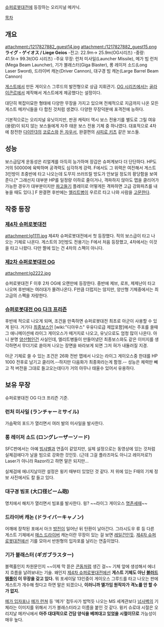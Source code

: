 [[슈퍼로봇대전]]에 등장하는 오리지널 메카닉.

[[목차]]

== 개요 ==
attachment:/1217827882_guest14.jpg
attachment:/1217827882_guest15.png
'''ライグ・ゲイオス / Liege Geios'''
-전고: 22.9m→ 25.9m(OG시리즈)
-중량: 41.5t→ 99.3t(OG 시리즈)
-주요 무장: 런처 미사일(Launcher Missile), 메가 빔 런처(Mega Beam Launcher), 기가 블래스터(Giga Blaster), 롱 레이저 소드(Long Laser Sword), 드라이버 캐논(Driver Cannon), 대구경 빔 캐논(Large Barrel Beam Cannon)

[[게스트]]에서 만든 게이오스 그루드의 발전형으로 상급 지휘관기. [[OG 시리즈]]에서는 [[골라이큰르]]에서 제작해서 게스트에게 제공했다는 설정이다.

대단히 복잡미묘한 형태에 다양한 무장을 가지고 있으며 전체적으로 지금까지 나온 모든 게스트 메카닉들을 다 합친 것처럼 생겼다. 다양한 무장덕분에 포격전에 능하다.

기본적으로는 오리지널 유닛이지만, 판권 캐릭터 역시 보스 전용기를 별도로 그릴 여유(용량)이 되지 않는 보스들에게 자주 태운 보스 전용 기체 중 하나였다. 대표적으로 4차에 참전한 [[다이탄3]]의 [[코로스]]와 [[돈 자우서]], 완결편의 [[샤피로 키츠]] 같은 보스들.
== 성능 ==
보스급답게 운동성은 리얼계를 아득히 능가하며 장갑은 슈퍼계보다 더 단단하다. HP도 거의 50000에 육박하며 공격력도 심각하게 강력. F에서도 그 위력은 여전해서 게스트 3인방이 초중반에 타고 나오는데 도무지 쓰러뜨릴 방도가 안보일 정도의 황당함을 보여준다.[* 그래선지 대부분 HP를 일정량 이하로 줄이거나, 격파하지 않아도 맵을 클리어가 가능한 경우가 대부분이지만 [[파고들기]] 플레이로 어떻게든 격파하면 고급 강화파츠를 내놓을 때도 있다.]  F 완결편 후반에는 [[엘리트병]]이 우르르 타고 나와 사람을 [[고문]]한다.

== 작중 등장 ==
=== [[제4차 슈퍼로봇대전]] ===
attachment:lg1111.jpg
제4차 슈퍼로봇대전에서 첫 등장했다. 적의 보스급이 타고 나오는 기체로 나온다. 게스트의 3인방도 전용기는 F에서 처음 등장했고, 4차에서는 이것을 타고 나왔다. 다만 짤에 있는 건 4차의 스펙이 아니다.
=== [[제2차 슈퍼로봇대전 OG]] ===
attachment:lg2222.jpg

슈퍼로봇대전 F 이후 2차 OG에 오랜만에 등장한다. 중반에 제브, 로프, 제제난이 타고 나오며 후반에는 여러대가 몰려나온다. F만큼 더럽지는 않지만, 양산형 기체중에서는 최고급의 스펙을 자랑한다.

=== [[슈퍼로봇대전 OG 다크 프리즌]] ===
후반에 적으로 나오게 되며, 조건을 만족하면 슈퍼로봇대전 최초로 아군이 사용할 수 있게 된다. 거기다 [[최종보스]]인 [wiki:"디아우스" 우유다로급 제압포함]에서는 주포를 쓸때 그 애니메이션에 라이그 게이오스가 떼거지로 나오고, 유닛으로도 엄청 많이 나온다. 아니 분명 [[양산형]]인건 사실인데, 엘리트병들이 만들어냈던 최종보스와도 같은 이미지를 생각하면서 무더기로 쏟아져 나오는 장면을 바라보게 되면 그저 혀가 내둘러질 지경. 

아군 기체로 쓸 수 있는 조건은 26화 전반 맵에서 나오는 라이그 게이오스중 한대를 HP 1000 전후로 남기고 클리어.--하지만 다음화가 최종화라는게 함정.-- 성능은 체력만 빼고 적 버전을 그대로 들고오는데다가 거의 아무나 태울수 있어서 유용하다.

== 보유 무장 ==
{{{#!html
<object width="560" height="315"><param name="movie" value="//www.youtube.com/v/cS_nDbDzimE?hl=ko_KR&amp;version=3"></param><param name="allowFullScreen" value="true"></param><param name="allowscriptaccess" value="always"></param><embed src="//www.youtube.com/v/cS_nDbDzimE?hl=ko_KR&amp;version=3" type="application/x-shockwave-flash" width="560" height="315" allowscriptaccess="always" allowfullscreen="true"></embed></object>
}}}

슈퍼로봇대전 OG 다크 프리즌 기준.

=== 런처 미사일 (ランチャーミサイル) ===
가슴팍의 포드가 열리면서 여러 발의 미사일을 발사한다.
=== 롱 레이저 소드 (ロングレーザーソード) ===
SFC판에서는 아예 [[빔샤벨]]과 연출이 같았지만, 실제 설정으로는 동영상에 있는 것처럼 실체검에다가 날을 빔으로 강화한 것인듯. (근데 그걸 플라즈마도 아니고 레이저로?) Laser가 아니라 Razor라고 하면 말은 되지만...

실체검에 에너지날이란 설정은 윙키 때부터 있었던 것 같다. 저 위에 있는 F때의 기체 정보 사진에서도 칼 들고 있다.
=== 대구경 빔포 (大口径ビーム砲) ===
명치에서 해치가 열리면서 빔포를 발사한다. 읭? ~~라이그 게이오스 [[명존세때]]~~
=== 드라이버 캐논 (ドライバーキャノン) ===
어깨에 장착된 포에서 아크 [[방전]]이 일어난 뒤 탄환이 날아간다. 그라시도우 류 등 다른 게스트 기체에서 [[매스 드라이버]] 캐논이란 무장이 있는 걸 보면 [[레일건]]인듯. [[제4차 슈퍼로봇대전]]에선 기를 모아서 반원형의 입자포를 날리는 연출이었다.
=== 기가 블래스터 (ギガブラスター) ===
블랙홀인지 차원문인지 ~~이제 막 뜯은 [[콘돔]]처럼 생긴 걸~~ 기체 앞에 생성해서 에너지 흐름을 날려보내는 기술. 왜인지 [[제4차 슈퍼로봇대전]]에선 '''게스트 기체도 아닌 [[블러드 템플]]이 이 무장을 갖고 있다.''' 뭐 포세이달 13인중이 게이오스 그루드를 타고 나오는 판에 게스트가 개수해 줬다고 하면 말은 되겠으나, '''이러니까 엘가임 원작자가 격노를 안 할 수가 없지.'''

[[메가 입자포]]나 [[메가 런쳐]] 등 '메가' 접두사가 밥먹듯 나오는 MS 세계관보다 [[넘사벽]]의 기체라는 이미지를 위해서 기가 블래스터라고 이름을 붙인 것 같다. 윙키 슈로대 시절은 오리지날 메카닉에서 '''아주 대대적으로 건담 양식을 베껴대고 있었을 시절이므로''' 가능성이 매우 높다.
